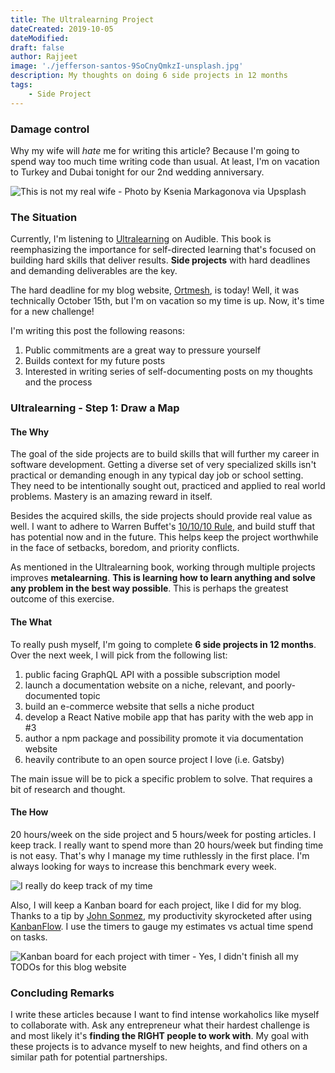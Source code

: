 ```yaml
---
title: The Ultralearning Project
dateCreated: 2019-10-05
dateModified: 
draft: false
author: Rajjeet
image: './jefferson-santos-9SoCnyQmkzI-unsplash.jpg'
description: My thoughts on doing 6 side projects in 12 months     
tags:
    - Side Project
---
```


### Damage control
Why my wife will _hate_ me for writing this article? Because I'm going to spend way too much time writing code than usual. At least, I'm on vacation to Turkey and Dubai tonight for our 2nd wedding anniversary.

![This is not my real wife - Photo by Ksenia Markagonova via Upsplash](ksenia-makagonova-ymtDjV7jkPI-unsplash.jpg)

### The Situation
Currently, I'm listening to [Ultralearning](https://www.amazon.ca/Ultralearning-Master-Outsmart-Competition-Accelerate/dp/1982662964) on Audible. This book is reemphasizing the importance for self-directed learning that's focused on building hard skills that deliver results. **Side projects** with hard deadlines and demanding deliverables are the key. 

The hard deadline for my blog website, [Ortmesh](ortmesh.com), is today! Well, it was technically October 15th, but I'm on vacation so my time is up. Now, it's time for a new challenge!   

I'm writing this post the following reasons:

1. Public commitments are a great way to pressure yourself 
2. Builds context for my future posts 
3. Interested in writing series of self-documenting posts on my thoughts and the process 

### Ultralearning - Step 1: Draw a Map
#### The Why 
 The goal of the side projects are to build skills that will further my career in software development. Getting a diverse set of very specialized skills isn't practical or demanding enough in any typical day job or school setting. They need to be intentionally sought out, practiced and applied to real world problems. Mastery is an amazing reward in itself.
 
 Besides the acquired skills, the side projects should provide real value as well. I want to adhere to Warren Buffet's [10/10/10 Rule](https://medium.com/the-mission/why-warren-buffetts-10-10-10-rule-will-help-you-make-smarter-decisions-43d63d5ea124), and build stuff that has potential now and in the future. This helps keep the project worthwhile in the face of setbacks, boredom, and priority conflicts.
 
As mentioned in the Ultralearning book, working through multiple projects improves **metalearning**. **This is learning how to learn anything and solve any problem in the best way possible**. This is perhaps the greatest outcome of this exercise. 

#### The What 
To really push myself, I'm going to complete **6 side projects in 12 months**. Over the next week, I will pick from the following list:

1. public facing GraphQL API with a possible subscription model
2. launch a documentation website on a niche, relevant, and poorly-documented topic
3. build an e-commerce website that sells a niche product  
4. develop a React Native mobile app that has parity with the web app in #3
5. author a npm package and possibility promote it via documentation website
6. heavily contribute to an open source project I love (i.e. Gatsby)

The main issue will be to pick a specific problem to solve. That requires a bit of research and thought.

#### The How
20 hours/week on the side project and 5 hours/week for posting articles. I keep track. I really want to spend more than 20 hours/week but finding time is not easy. That's why I manage my time ruthlessly in the first place. I'm always looking for ways to increase this benchmark every week.      

![I really do keep track of my time](time-management.png)

Also, I will keep a Kanban board for each project, like I did for my blog. Thanks to a tip by [John Sonmez](https://app.pluralsight.com/profile/author/john-sonmez?aid=701j0000001heIqAAI), my productivity skyrocketed after using [KanbanFlow](https://kanbanflow.com/features). I use the timers to gauge my estimates vs actual time spend on tasks. 

![Kanban board for each project with timer - Yes, I didn't finish all my TODOs for this blog website](kanban-flow.png)

### Concluding Remarks
I write these articles because I want to find intense workaholics like myself to collaborate with. Ask any entrepreneur what their hardest challenge is and most likely it's **finding the RIGHT people to work with**. My goal with these projects is to advance myself to new heights, and find others on a similar path for potential partnerships.
